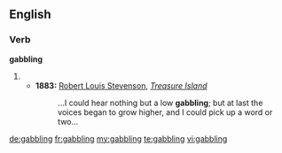==English==

===Verb===
'''gabbling'''

# {{present participle of|[[gabble]]}}
#*'''1883:''' [[w:Robert Louis Stevenson|Robert Louis Stevenson]], ''[[w:Treasure Island|Treasure Island]]''
#*: ...I could hear nothing but a low '''gabbling'''; but at last the voices began to grow higher, and I could pick up a word or two...

[[de:gabbling]]
[[fr:gabbling]]
[[my:gabbling]]
[[te:gabbling]]
[[vi:gabbling]]